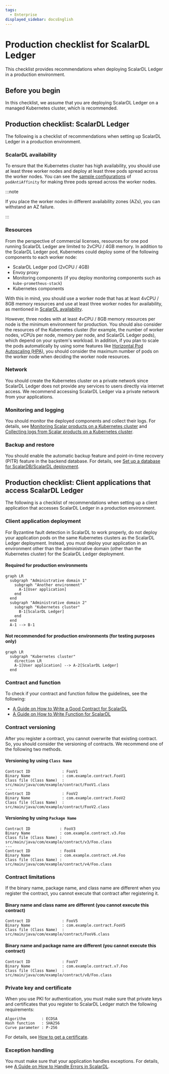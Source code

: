 ```yaml
---
tags:
  - Enterprise
displayed_sidebar: docsEnglish
---
```


# Production checklist for ScalarDL Ledger

This checklist provides recommendations when deploying ScalarDL Ledger in a production environment.

## Before you begin

In this checklist, we assume that you are deploying ScalarDL Ledger on a managed Kubernetes cluster, which is recommended.

## Production checklist: ScalarDL Ledger

The following is a checklist of recommendations when setting up ScalarDL Ledger in a production environment.

### ScalarDL availability

To ensure that the Kubernetes cluster has high availability, you should use at least three worker nodes and deploy at least three pods spread across the worker nodes. You can see the [sample configurations](https://github.com/scalar-labs/scalar-kubernetes/blob/master/conf/scalardl-custom-values.yaml) of `podAntiAffinity` for making three pods spread across the worker nodes.

:::note

If you place the worker nodes in different availability zones (AZs), you can withstand an AZ failure.

:::

### Resources

From the perspective of commercial licenses, resources for one pod running ScalarDL Ledger are limited to 2vCPU / 4GB memory. In addition to the ScalarDL Ledger pod, Kubernetes could deploy some of the following components to each worker node:

* ScalarDL Ledger pod (2vCPU / 4GB)
* Envoy proxy
* Monitoring components (if you deploy monitoring components such as `kube-prometheus-stack`)
* Kubernetes components

With this in mind, you should use a worker node that has at least 4vCPU / 8GB memory resources and use at least three worker nodes for availability, as mentioned in [ScalarDL availability](#scalardl-availability).

However, three nodes with at least 4vCPU / 8GB memory resources per node is the minimum environment for production. You should also consider the resources of the Kubernetes cluster (for example, the number of worker nodes, vCPUs per node, memory per node, and ScalarDL Ledger pods), which depend on your system's workload. In addition, if you plan to scale the pods automatically by using some features like [Horizontal Pod Autoscaling (HPA)](https://kubernetes.io/docs/tasks/run-application/horizontal-pod-autoscale/), you should consider the maximum number of pods on the worker node when deciding the worker node resources.

### Network

You should create the Kubernetes cluster on a private network since ScalarDL Ledger does not provide any services to users directly via internet access. We recommend accessing ScalarDL Ledger via a private network from your applications.

### Monitoring and logging

You should monitor the deployed components and collect their logs. For details, see [Monitoring Scalar products on a Kubernetes cluster](K8sMonitorGuide.mdx) and [Collecting logs from Scalar products on a Kubernetes cluster](K8sLogCollectionGuide.mdx).

### Backup and restore

You should enable the automatic backup feature and point-in-time recovery (PITR) feature in the backend database. For details, see [Set up a database for ScalarDB/ScalarDL deployment](SetupDatabase.mdx).

## Production checklist: Client applications that access ScalarDL Ledger

The following is a checklist of recommendations when setting up a client application that accesses ScalarDL Ledger in a production environment.

### Client application deployment

For Byzantine fault detection in ScalarDL to work properly, do not deploy your application pods on the same Kubernetes clusters as the ScalarDL Ledger deployment. Instead, you must deploy your application in an environment other than the administrative domain (other than the Kubernetes cluster) for the ScalarDL Ledger deployment.

#### Required for production environments

```mermaid
graph LR
  subgraph "Administrative domain 1"
    subgraph "Another environment"
      A-1[User application]
    end
  end
  subgraph "Administrative domain 2"
    subgraph "Kubernetes cluster"
      B-1[ScalarDL Ledger]
    end
  end
  A-1 --> B-1
```

#### Not recommended for production environments (for testing purposes only)

```mermaid
graph LR
  subgraph "Kubernetes cluster"
    direction LR
    A-1[User application] --> A-2[ScalarDL Ledger]
  end
```

### Contract and function

To check if your contract and function follow the guidelines, see the following:

* [A Guide on How to Write a Good Contract for ScalarDL](https://scalardl.scalar-labs.com/docs/latest/how-to-write-contract)
* [A Guide on How to Write Function for ScalarDL](https://scalardl.scalar-labs.com/docs/latest/how-to-write-function)

### Contract versioning

After you register a contract, you cannot overwrite that existing contract. So, you should consider the versioning of contracts. We recommend one of the following two methods.

#### Versioning by using `Class Name`

```console
Contract ID              : FooV1
Binary Name              : com.example.contract.FooV1
Class file (Class Name)  : src/main/java/com/example/contract/FooV1.class
---
Contract ID              : FooV2
Binary Name              : com.example.contract.FooV2
Class file (Class Name)  : src/main/java/com/example/contract/FooV2.class
```

#### Versioning by using `Package Name`

```console
Contract ID             : FooV3
Binary Name             : com.example.contract.v3.Foo
Class file (Class Name) : src/main/java/com/example/contract/v3/Foo.class
---
Contract ID             : FooV4
Binary Name             : com.example.contract.v4.Foo
Class file (Class Name) : src/main/java/com/example/contract/v4/Foo.class
```

### Contract limitations

If the binary name, package name, and class name are different when you register the contract, you cannot execute that contract after registering it.

#### Binary name and class name are different (you cannot execute this contract)

```console
Contract ID              : FooV5
Binary Name              : com.example.contract.FooV5
Class file (Class Name)  : src/main/java/com/example/contract/FooV6.class
```

#### Binary name and package name are different (you cannot execute this contract)

```console
Contract ID              : FooV7
Binary Name              : com.example.contract.v7.Foo
Class file (Class Name)  : src/main/java/com/example/contract/v8/Foo.class
```

### Private key and certificate

When you use PKI for authentication, you must make sure that private keys and certificates that you register to ScalarDL Ledger match the following requirements:

```console
Algorithm       : ECDSA
Hash function   : SHA256
Curve parameter : P-256
```

For details, see [How to get a certificate](https://scalardl.scalar-labs.com/docs/latest/ca/caclient-getting-started).

### Exception handling

You must make sure that your application handles exceptions. For details, see [A Guide on How to Handle Errors in ScalarDL](https://scalardl.scalar-labs.com/docs/latest/how-to-write-applications#handle-errors).
